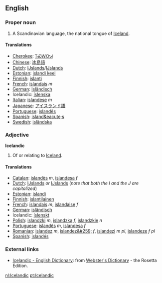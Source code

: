 ==English==
===Proper noun===
#A Scandinavian language, the national tongue of [[Iceland]].

====Translations====
*[[Cherokee]]: [[ᎢᏍᎳᏅᏗ]]
*[[Chinese]]: [[冰島語]]
*[[Dutch]]: [[Ĳslands]]/[[IJslands]] {{n}}
*[[Estonian]]: [[islandi keel]]
*[[Finnish]]: [[islanti]]
*[[French]]: [[islandais]] ''m''
*[[German]]: [[Isländisch]] {{n}}
*Icelandic: [[íslenska]]
*[[Italian]]: [[islandese]] ''m''
*[[Japanese]]: [[アイスランド語]]
*[[Portuguese]]: [[islandês]] {{m}}
*[[Spanish]]: [[island&eacute;s]]
*[[Swedish]]: [[isländska]]

=== Adjective ===
'''Icelandic'''

#Of or relating to [[Iceland]].

====Translations====
*[[Catalan]]: [[islandès]] ''m'', [[islandesa]] ''f''
*[[Dutch]]: [[Ĳslands]] ''or'' [[IJslands]] (''note that both the I and the J are capitalized'')
*[[Estonian]]: [[islandi]]
*[[Finnish]]: [[islantilainen]]
*[[French]]: [[islandais]] ''m'', [[islandaise]] ''f''
*[[German]]: [[isländisch]]
*Icelandic: [[íslenskt]]
*[[Polish]]: [[islandzki]] ''m'', [[islandzka]] ''f'', [[islandzkie]] ''n''
*[[Portuguese]]: [[islandês]] ''m'', [[islandesa]] ''f''
*[[Romanian]]: [[islandez]] ''m'', [[islandez&#259;]] ''f'', [[islandezi]] ''m pl'', [[islandeze]] ''f pl''
*[[Spanish]]: [[islandés]]

=== External links ===
*[http://www.websters-online-dictionary.org/definition/Icelandic-english/ Icelandic - English Dictionary]: from [http://www.websters-online-dictionary.org/ Webster's Dictionary] - the Rosetta Edition.

[[nl:Icelandic]]
[[pt:Icelandic]]